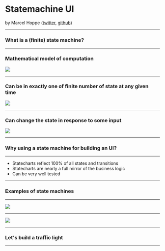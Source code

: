 

<Head>
  <title>Statemachine UI</title>
  <meta name="author" content="Marcel Hoppe" />
</Head>

# Statemachine UI

by Marcel Hoppe
([twitter](https://twitter.com/m_hope5), [github](https://github.com/Kampfheizung))

---

### What is a (finite) state machine?

---

### Mathematical model of computation

<img src="https://media.giphy.com/media/4JVTF9zR9BicshFAb7/giphy.gif" />

---

### Can be in exactly one of finite number of state at any given time

<img src="https://media.giphy.com/media/3ePb1CHEjfSRhn6r3c/giphy.gif" />

---

### Can change the state in response to some input

<img src="https://media.giphy.com/media/lJNoBCvQYp7nq/giphy.gif" />

---

### Why using a state machine for building an UI?

---

- Statecharts reflect 100% of all states and transitions
- Statecharts are nearly a full mirror of the business logic
- Can be very well tested

---

### Examples of state machines

---

<img src="https://images.unsplash.com/photo-1552349471-57c1b1cce2d3?ixlib=rb-1.2.1&ixid=MnwxMjA3fDB8MHxwaG90by1wYWdlfHx8fGVufDB8fHx8&auto=format&fit=crop&w=1776&q=80" />

---

<img src="https://images.unsplash.com/photo-1584649525122-8d6895492a5d?ixlib=rb-1.2.1&ixid=MnwxMjA3fDB8MHxwaG90by1wYWdlfHx8fGVufDB8fHx8&auto=format&fit=crop&w=1650&q=80" />

---

### Let's build a traffic light

---

